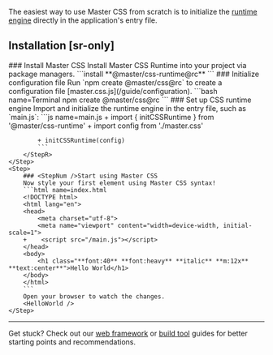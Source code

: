 The easiest way to use Master CSS from scratch is to initialize the [runtime engine](/guide/rendering-modes/runtime-rendering) directly in the application's entry file.

## Installation [sr-only]

<StepSection>
    <Step $row>
        <StepL>
            ### <StepNum />Install Master CSS
            Install Master CSS Runtime into your project via package managers.
        </StepL>
        <StepR>
            ```install
            **@master/css-runtime@rc**
            ```
        </StepR>
    </Step>
    <Step $row>
        <StepL>
            ### <StepNum />Initialize configuration file
            Run `npm create @master/css@rc` to create a configuration file [master.css.js](/guide/configuration).
        </StepL>
        <StepR>
            ```bash name=Terminal
            npm create @master/css@rc
            ```
        </StepR>
    </Step>
    <Step $row>
        <StepL>
            ### <StepNum />Set up CSS runtime engine
            Import and initialize the runtime engine in the entry file, such as `main.js`:
        </StepL>
        <StepR>
            ```js name=main.js
            + import { initCSSRuntime } from '@master/css-runtime'
            + import config from './master.css'

            + initCSSRuntime(config)
            ```
        </StepR>
    </Step>
    <Step>
        ### <StepNum />Start using Master CSS
        Now style your first element using Master CSS syntax!
        ```html name=index.html
        <!DOCTYPE html>
        <html lang="en">
        <head>
            <meta charset="utf-8">
            <meta name="viewport" content="width=device-width, initial-scale=1">
        +    <script src="/main.js"></script>
        </head>
        <body>
            <h1 class="**font:40** **font:heavy** **italic** **m:12x** **text:center**">Hello World</h1>
        </body>
        </html>
        ```
        Open your browser to watch the changes.
        <HelloWorld />
    </Step>
</StepSection>

---

Get stuck? Check out our [web framework](/guide/installation#web-frameworks) or [build tool](/guide/installation#build-tools) guides for better starting points and recommendations.